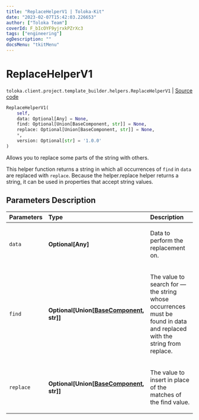 ```yaml
---
title: "ReplaceHelperV1 | Toloka-Kit"
date: "2023-02-07T15:42:03.226653"
author: ["Toloka Team"]
coverId: F_bIcOYF9yjrxkPZrXc3
tags: ["engineering"]
ogDescription: ""
docsMenu: "tkitMenu"
---
```


# ReplaceHelperV1
`toloka.client.project.template_builder.helpers.ReplaceHelperV1` | [Source code](https://github.com/Toloka/toloka-kit/blob/v1.1.3/src/client/project/template_builder/helpers.py#L143)

```python
ReplaceHelperV1(
    self,
    data: Optional[Any] = None,
    find: Optional[Union[BaseComponent, str]] = None,
    replace: Optional[Union[BaseComponent, str]] = None,
    *,
    version: Optional[str] = '1.0.0'
)
```

Allows you to replace some parts of the string with others.

This helper function returns a string in which all occurrences of `find` in `data` are replaced with `replace`.
Because the helper.replace helper returns a string, it can be used in properties that accept string values.

## Parameters Description

| Parameters | Type | Description |
| :----------| :----| :-----------|
`data`|**Optional\[Any\]**|<p>Data to perform the replacement on.</p>
`find`|**Optional\[Union\[[BaseComponent](/docs-new/toloka-kit/reference/toloka.client.project.template_builder.base.BaseComponent), str\]\]**|<p>The value to search for — the string whose occurrences must be found in data and replaced with the string from replace.</p>
`replace`|**Optional\[Union\[[BaseComponent](/docs-new/toloka-kit/reference/toloka.client.project.template_builder.base.BaseComponent), str\]\]**|<p>The value to insert in place of the matches of the find value.</p>
